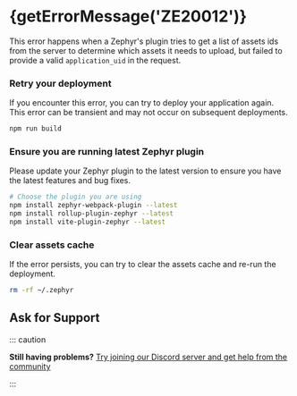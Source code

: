 
# {getErrorMessage('ZE20012')}

<ErrorInfo code="ZE20012" terminal />

This error happens when a Zephyr's plugin tries to get a list of assets ids from the server to determine which assets it needs to upload, but failed to provide a valid `application_uid` in the request.

<Steps>

### Retry your deployment

If you encounter this error, you can try to deploy your application again. This error can be transient and may not occur on subsequent deployments.

```bash
npm run build
```

### Ensure you are running latest Zephyr plugin

Please update your Zephyr plugin to the latest version to ensure you have the latest features and bug fixes.

```bash
# Choose the plugin you are using
npm install zephyr-webpack-plugin --latest
npm install rollup-plugin-zephyr --latest
npm install vite-plugin-zephyr --latest
```

### Clear assets cache

If the error persists, you can try to clear the assets cache and re-run the deployment.

```bash
rm -rf ~/.zephyr
```

</Steps>

## Ask for Support

::: caution

**Still having problems?** [Try joining our Discord server and get help from the community](https://zephyr-cloud.io/discord)

:::
